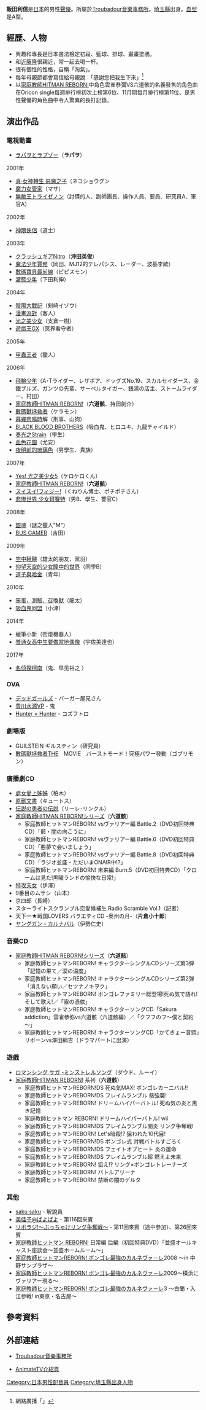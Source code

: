 {{noteTA|G1=Anime}}
{{Japanese|japanese=飯田利信|kana=いいだ としのぶ|romaji=Iida Toshinobu}}
'''飯田利信'''{{BD|1977年|10月24日|catIdx=Iida Toshinobu}}是[[日本|日本]]的男性[[聲優|聲優]]。所屬於[[Troubadour音樂事務所|Troubadour音樂事務所]]。[[埼玉縣|埼玉縣]]出身。[[血型|血型]]是A型。

==經歷、人物==
*興趣和專長是日本書法檢定初段、籃球、排球、畫畫塗鴉。
*和[[近藤隆|近藤隆]]很親近，常一起去喝一杯。
*很有個性的性格，自稱「淘氣」。
*每年母親節都會寫信給母親說：「感謝您把我生下來」<ref>網路廣播「{{lang|ja|リボラジ!〜ぶっちゃけリング争奪戦〜}}」</ref>
*以[[家庭教師HITMAN_REBORN!|家庭教師HITMAN REBORN!]]中角色雲雀恭彌VS六道骸的名義發售的角色曲在Oricon single每週排行榜初次上榜第6位、11月期每月排行榜第11位、是男性聲優的角色曲中令人驚異的長打記錄。

==演出作品==
===電視動畫===
*[[ラパヲとラプゾー|ラパヲとラプゾー]]（'''ラパヲ'''）
;2001年
*[[真·女神轉生_惡魔之子|真·女神轉生 惡魔之子]]（ネコショウグン
*[[魔力女管家|魔力女管家]]（マサ）
*[[無敵王トライゼノン|無敵王トライゼノン]]（討債的人、副師團長、操作人員、要員、研究員A、軍官A）
;2002年
*[[神鵰俠侶_(動畫)|神鵰俠侶]]（道士）
;2003年
*[[クラッシュギアNitro|クラッシュギアNitro]]（'''沖田英俊'''）
*[[魔法少年賈修|魔法少年賈修]]（岡田、MJ12的テレパシス、レーダー、波基李歐）
*[[數碼寶貝最前線|數碼寶貝最前線]]（ピピスモン）
*[[灌籃少年|灌籃少年]]（下田利伸）
;2004年
*[[陰陽大戰記|陰陽大戰記]]（剣崎イゾウ）
*[[漫畫派對|漫畫派對]]（客人）
*[[光之美少女|光之美少女]]（支倉一樹）
*[[遊戲王GX|遊戲王GX]]（冥界看守者）
;2005年
*[[甲蟲王者|甲蟲王者]]（獵人）
;2006年
*[[飛輪少年|飛輪少年]]（A･Tライダー、レザボア、ドッグズNo.19、スカルセイダース、金鐵ブルズ、ガンツの先輩、サーベルタイガー、銭湯の店主、ストームライダー、村田）
*[[家庭教師HITMAN_REBORN!|家庭教師HITMAN REBORN!]]（'''六道骸'''、持田劍介）
*[[數碼獸拯救者|數碼獸拯救者]]（ケラモン）
*[[暮蟬悲鳴時|暮蟬悲鳴時]]解（刑事、山狗）
*[[BLACK_BLOOD_BROTHERS|BLACK BLOOD BROTHERS]]（吸血鬼、ヒロユキ、九龍チャイルド）
*[[奏光之Strain|奏光之Strain]]（學生）
*[[血色花園|血色花園]]（尤安）
*[[夜明前的琉璃色|夜明前的琉璃色]]（男學生、貴族）
;2007年
*[[Yes!_光之美少女5|Yes! 光之美少女5]]（ケロケロくん）
*[[家庭教師HITMAN_REBORN!|家庭教師HITMAN REBORN!]]（'''六道骸'''）
*[[スイスイ!フィジー!|スイスイ!フィジー!]]（くねりん博士、ポチポチさん）
*[[悲慘世界_少女珂賽特|悲慘世界 少女珂賽特]]（男B、學生、警官C）
;2008年
*[[銀魂_(動畫)|銀魂]]（謎之獵人"M"）
*[[BUS_GAMER|BUS GAMER]]（吉田）
;2009年
*[[空中鞦韆|空中鞦韆]]（雄太的朋友、黨羽）
*[[仰望天空的少女瞳中的世界|仰望天空的少女瞳中的世界]]（同學B）
*[[道子與哈金|道子與哈金]]（青年）
;2010年
*[[笨蛋，測驗，召喚獸|笨蛋，測驗，召喚獸]]（龍太）
*[[吸血鬼同盟|吸血鬼同盟]]（小津）
;2014年
*蠟筆小新（街燈機器人）
*[[普通女高中生要做當地偶像|普通女高中生要做當地偶像]]（宇佐美達也）
;2017年
* [[名侦探柯南_(动画)|名侦探柯南]]（鬼、早见裕之<!--#851-852-->）

===OVA===
*[[デッドガールズ|デッドガールズ]] - バーガー屋兄さん
*[[豊川水源VP|豊川水源VP]] - 鬼
*[[Hunter_×_Hunter|Hunter × Hunter]] - コズフトロ

===劇場版===
*GUILSTEIN ギルスティン（研究員）
*[[數碼獸拯救者|數碼獸拯救者]]THE　MOVIE　バーストモード！究極パワー發動（ゴブリモン）

===廣播劇CD===
*[[處女愛上姊姊|處女愛上姊姊]]（柏木）
*[[原獸文書|原獸文書]]（キュートス）
*[[伝説の勇者の伝説|伝説の勇者の伝説]]（リーレ･リンクル）
*[[家庭教師HITMAN_REBORN!|家庭教師HITMAN REBORN!]]シリーズ（'''六道骸'''）
**家庭教師ヒットマンREBORN! vsヴァリアー編 Battle.2（DVD初回特典CD）「骸・闇の向こうに」
**家庭教師ヒットマンREBORN! vsヴァリアー編 Battle.6（DVD初回特典CD）「悪夢で会いましょう」
**家庭教師ヒットマンREBORN! vsヴァリアー編 Battle.8（DVD初回特典CD）「ラジオ並盛・ただいまONAIR中!?」
**家庭教師ヒットマンREBORN! 未来編 Burn.5（DVD初回特典CD）「クロームは見た!黒曜ランドの愉快な日常!」
*[[特攻天女|特攻天女]]（伊澤）
*9番目のムサシ（山本）
*京四郎（長崎）
*スターライトスクランブル恋愛候補生 Radio Scramble Vol.1（記者）
*天下一★戦国LOVERS バラエティCD -奥州の月-（'''片倉小十郎'''）
*[[ヤングガン・カルナバル|ヤングガン・カルナバル]]（伊勢仁史）

===音樂CD===
*[[家庭教師HITMAN_REBORN!|家庭教師HITMAN REBORN!]]シリーズ（'''六道骸'''） 
**家庭教師ヒットマンREBORN! キャラクターシングルCDシリーズ第3弾 「記憶の果て／涙の温度」
**家庭教師ヒットマンREBORN! キャラクターシングルCDシリーズ第2弾 「消えない願い／セツナノキヲク」
**家庭教師ヒットマンREBORN! ボンゴレファミリー総登場!死ぬ気で語れ!そして歌え!／「霧の憑依」 
**家庭教師ヒットマンREBORN! キャラクターソングCD「Sakura addiction」雲雀恭弥vs六道骸（六道骸編）／「クフフのフ～僕と契約～」
**家庭教師ヒットマンREBORN! キャラクターソングCD「かてきょー音頭」リボーンvs澤田綱吉（ドラマパートに出演）

===遊戲===
*[[ロマンシング_サガ_-ミンストレルソング|ロマンシング サガ -ミンストレルソング]]（ダウド、ルーイ）
* [[家庭教師HITMAN_REBORN!|家庭教師HITMAN REBORN!]] 系列（'''六道骸'''）
**家庭教師ヒットマンREBORN!DS 死ぬ気MAX! ボンゴレカーニバル!!
**家庭教師ヒットマンREBORN!DS フレイムランブル 骸強襲!
**家庭教師ヒットマンREBORN! ドリームハイパーバトル! 死ぬ気の炎と黒き記憶
**家庭教師ヒットマン REBORN! ドリームハイパーバトル! wii
**家庭教師ヒットマンREBORN!DS フレイムランブル開炎 リング争奪戦!
**家庭教師ヒットマンREBORN! Let's暗殺!? 狙われた10代目!
**家庭教師ヒットマンREBORN!DS ボンゴレ式 対戦バトルすごろく
**家庭教師ヒットマンREBORN!DS フェイトオブヒート 炎の運命
**家庭教師ヒットマンREBORN!DS フレイムランブル超 燃えよ未来
**家庭教師ヒットマンREBORN! 狙え!? リング×ボンゴレトレーナーズ
**家庭教師ヒットマンREBORN! バトルアリーナ
**家庭教師ヒットマンREBORN! 禁断の闇のデルタ

===其他===
*[[saku_saku|saku saku]] - 解說員
*[[美佳子@ぱよぱよ|美佳子@ぱよぱよ]] - 第116回來賓 
*[[リボラジ!〜ぶっちゃけリング争奪戦〜|リボラジ!〜ぶっちゃけリング争奪戦〜]] - 第11回來賓（途中參加）、第26回來賓
*[[家庭教師ヒットマン_REBORN!|家庭教師ヒットマン REBORN!]] 日常編 后編（初回特典DVD）「並盛オールキャスト座談会〜並盛ホームルーム〜」
*[[家庭教師ヒットマンREBORN!_ボンゴレ最強のカルネヴァ－レ|家庭教師ヒットマンREBORN! ボンゴレ最強のカルネヴァ－レ]]2008 〜in 中野サンプラザ〜 
*[[家庭教師ヒットマンREBORN!_ボンゴレ最強のカルネヴァ－レ|家庭教師ヒットマンREBORN! ボンゴレ最強のカルネヴァ－レ]]2009～橫浜にヴァリアー現る～ 
*[[家庭教師ヒットマンREBORN!_ボンゴレ最強のカルネヴァ－レ|家庭教師ヒットマンREBORN! ボンゴレ最強のカルネヴァ－レ]]3 ～白蘭・入江参戦! in東京・名古屋～

==參考資料==
{{Reflist}}

==外部連結==
*{{ja}}[http://www.troubadour.co.jp/frame.html Troubadour音樂事務所] {{Wayback|url=http://www.troubadour.co.jp/frame.html |date=20210120061116 }}
*{{ja}}[http://www.animate.tv/radio_act/detail.php?id=sa000538&page=0&sea= AnimateTV介紹頁] {{Wayback|url=http://www.animate.tv/radio_act/detail.php?id=sa000538&page=0&sea= |date=20090421080656 }}

{{DEFAULTSORT:Iida Toshinobu}}
[[Category:日本男性配音員|Category:日本男性配音員]]
[[Category:埼玉縣出身人物|Category:埼玉縣出身人物]]